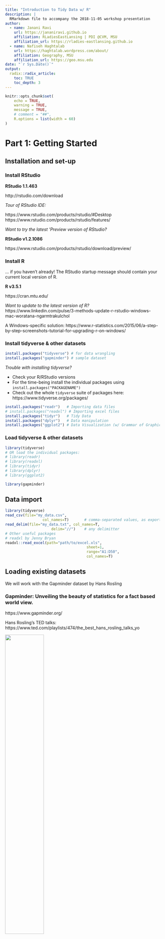```yaml
---
title: "Introduction to Tidy Data w/ R"
description: |
  RMarkdown file to accompany the 2018-11-05 workshop presentation
author:
  - name: Janani Ravi
    url: https://jananiravi.github.io
    affiliation: RLadiesEastLansing | PDI @CVM, MSU
    affiliation_url: https://rladies-eastlansing.github.io
  - name: Nafiseh Haghtalab
    url: https://haghtalab.wordpress.com/about/
    affiliation: Geography, MSU
    affiliation_url: https://geo.msu.edu
date: "`r Sys.Date()`"
output:
  radix::radix_article:
    toc: TRUE
    toc_depth: 3
---
```


```r
knitr::opts_chunk$set(
	echo = TRUE,
	warning = TRUE,
	message = TRUE,
	# comment = "##",
	R.options = list(width = 60)
)
```

# Part 1: Getting Started
## Installation and set-up
### Install RStudio

**RStudio 1.1.463**

http://rstudio.com/download

*Tour of RStudio IDE:*

https://www.rstudio.com/products/rstudio/#Desktop
https://www.rstudio.com/products/rstudio/features/

*Want to try the latest 'Preview version of RStudio?*

**RStudio v1.2.1086**

https://www.rstudio.com/products/rstudio/download/preview/

### Install R
... if you haven't already!
The RStudio startup message should contain your current local version of R.

**R v3.5.1**

https://cran.mtu.edu/

*Want to update to the latest version of R?*
https://www.linkedin.com/pulse/3-methods-update-r-rstudio-windows-mac-woratana-ngarmtrakulchol

A Windows-specific solution:
https://www.r-statistics.com/2015/06/a-step-by-step-screenshots-tutorial-for-upgrading-r-on-windows/

### Install tidyverse & other datasets
```r
install.packages("tidyverse") # for data wrangling
install.packages("gapminder") # sample dataset
```

*Trouble with installing tidyverse?*

- Check your R/RStudio versions
- For the time-being install the individual packages using `install.packages("PACKAGENAME")`
- Check out the whole `tidyverse` suite of packages here: https://www.tidyverse.org/packages/

```r
install.packages("readr")	# Importing data files
# install.packages("readxl") # Importing excel files
install.packages("tidyr")	# Tidy Data
install.packages("dplyr")	# Data manipulation
install.packages("ggplot2")	# Data Visualization (w/ Grammar of Graphics)
```

### Load tidyverse & other datasets
```r
library(tidyverse)
# OR load the individual packages:
# library(readr)
# library(readxl)
# library(tidyr)
# library(dplyr)
# library(ggplot2)

library(gapminder)
```

## Data import
```r
library(tidyverse)
read_csv(file="my_data.csv",
				 col_names=T)		# comma-separated values, as exported from excel/spreadsheets
read_delim(file="my_data.txt", col_names=T,
					 delim="//")	# any delimitter
# Other useful packages
# readxl by Jenny Bryan
readxl::read_excel(path="path/to/excel.xls",
									 sheet=1,
									 range="A1:D50",
									 col_names=T)
```

## Loading existing datasets
We will work with the Gapminder dataset by Hans Rosling

### Gapminder:  Unveiling the beauty of statistics for a fact based world view.
https://www.gapminder.org/

Hans Rosling's TED talks:
https://www.ted.com/playlists/474/the_best_hans_rosling_talks_yo


![](https://gcn.com/~/media/GIG/GCN/Redesign/Articles/2017/March/bubble.png){width=50%}

## Knowing your data

```r
# gapminder::gapminder
str(gapminder)		# Structure of the dataframe
gapminder 			# Data is in a cleaend up 'tibble' format by default
head(gapminder)		# Shows the top few observations (rows) of your data frame
glimpse(gapminder)	# Info-dense summary of the data
View(gapminder)		# View data in a visual GUI-based spreadsheet-like format
```
### Running the code bit step-wise
```r
library(tidyverse)
library(gapminder)
str(gapminder)		# Structure of the dataframe
gapminder 			# Data is in a cleaend up 'tibble' format by default
head(gapminder)		# Shows the top few observations (rows) of your data frame
glimpse(gapminder)	# Info-dense summary of the data
View(gapminder)		# View data in a visual GUI-based spreadsheet-like format
```

```r
library(knitr)
kable(head(gapminder))
```

```r
library(rmarkdown)
paged_table(gapminder)
```

***
# Part 2: Reshaping data with tidyr
```r
gather()	# Gather COLUMNS -> ROWS
spread()	# Spread ROWS -> COLUMNS
separate()	# Separate 1 COLUMN -> many COLUMNS
unite()		# Unite several COLUMNS -> 1 COLUMN
```

## Data preparation

```r
# We'll use the R built-in USArrests data sets. We start by subsetting a small data set
my_data <- USArrests[c(1, 10, 20, 30), ]
my_data
# Row names are states, so let's use the function cbind() to add a column named "state" in the data. This will make the data tidy and the analysis easier.
my_data <- cbind(state = rownames(my_data),
								 my_data)
my_data
```


## Gather
##Gather Columns Into Key-Value Pairs.
```r
#Gather all columns except the column state
my_data2 <- gather(my_data,
                   key = "arrest_attribute",
                   value = "arrest_estimate",
                   -state)
my_data2
#Gather only Murder and Assault columns
my_data2 <- gather(my_data,
                   key = "arrest_attribute",
                   value = "arrest_estimate",
                   Murder, Assault)
my_data2
```

## Spread
```r
#Spread "my_data2" to turn back to the original data:
my_data3 <- spread(my_data2, 
                   key = "arrest_attribute",
                   value = "arrest_estimate"
                   )
my_data3

```

## Unite
##Unite multiple columns into one
```r
#The R code below uses the data set "my_data" and unites the columns Murder and Assault
my_data4 <- unite(my_data,
                  col = "Murder_Assault",
                  Murder, Assault,
                  sep = "_")
my_data4

```


## Separate
##separate one column into multiple
```r
separate(my_data4,
         col = "Murder_Assault",
         into = c("Murder", "Assault"),
         sep = "_")

```


***
# Part 3: Data wranging with dplyr
```r
filter()	# PICK observations by their values | ROWS
select()	# PICK variables by their names | COLUMNS
mutate()	# CREATE new variables w/ functions of existing variables | COLUMNS
transmute()	# COMPUTE 1 or more COLUMNS but drop original columns
arrange()	# REORDER the ROWS
summarise()	# COLLAPSE many values to a single SUMMARY
group_by()	# GROUP data into rows with the same value of variable (COLUMN)
```

## Filter
```r
head(gapminder)	# Snapshot of the dataframe
# Now, filter by year and look at only the data from the year 1962
filter(gapminder, year==1962)

# Can be rewritten using "Piping" %>%
gapminder %>%	# Pipe ('then') operator to serially connect operations
	filter(year==1962)
# Filter for China in 2002
gapminder %>%
  filter(year==2002,country=="China")
```

## Select
```r
gapminder %>%
	select(year, country, lifeExp)
```

## Arrange
```r
head(gapminder)	# Snapshot of the dataframe
# Arrange/Sort by Life Expectency
arrange(gapminder, lifeExp)	# ascending order
arrange(gapminder, -lifeExp)	# descending order

# Want to rewrite using piping?
gapminder %>%	# Pipe ('then') operator to serially connect operations
	arrange(lifeExp)

# Combining two verbs
gapminder %>%
	filter(year==2007) %>%
	arrange(desc(gdpPercap))
```

## Mutate
```r
# library(tidyverse)
# library(gapminder)
# Changing existing variables
gapminder %>%
	mutate(pop=pop/1000000)

# Use mutate to change lifeExp to be in months
gapminder %>%
	mutate(lifeExp = lifeExp * 12)

# Adding new variables
gapminder %>%
	mutate(grossgdp = pop * gdpPercap)

# Combing 3 verbs
gapminder %>%
	mutate(grossgdp = pop * gdpPercap) %>%
	filter(year==2007) %>%
	arrange(desc(grossgdp))
```


## Summarize
```r
# Finding mean life exp across all years all continents
gapminder %>%
	summarize(meanLifeExp = mean(lifeExp))

# Summarize to find the median life expectancy
gapminder %>%
	summarize(medianLifeExp = median(lifeExp))

# Avg life Exp and total pop in 2007
gapminder %>%
	filter(year==2007) %>%
	summarize(meanLifeExp = mean(lifeExp),
						totalPop = sum(as.numeric(pop)))

# Filter for 1957 then summarize the median life expectancy
gapminder %>%
	filter(year==1957) %>%
	summarize(medianLifeExp = median(lifeExp))

# Avg life Exp and total pop in each year
gapminder %>%
	group_by(year) %>%
	summarize(meanLifeExp = mean(lifeExp),
						totalPop =  sum(as.numeric(pop)))

# Avg life Exp and total pop in each year and contient
gapminder %>%
	group_by(year,continent) %>% 
  summarize(meanLifeExp = mean(lifeExp),
  					totalPop = sum(as.numeric(pop)))

```

***
# Part 4: Visualizing tidy data with ggplot
## Recap of ggplot2
```r
# Add the size aesthetic to represent a country's gdpPercap
gapminder_1952 <- gapminder %>%
	filter(year==1952)

ggplot(gapminder_1952,
			 aes(x = pop, y = lifeExp,
			 		color = continent, size=gdpPercap)) +
	geom_point() +
	scale_x_log10()

# Instead of showing all categorical variables in one plot , we can have 5 different plots in one plot using faceting
gapminder_2007 <- gapminder %>%
	filter(year==2007)

ggplot(data=gapminder_2007,
			 aes(x=gdpPercap,y=lifeExp)) +
	geom_point() + 
	scale_x_log10() + 
	facet_wrap(~continent)

# Scatter plot comparing gdpPercap and lifeExp, with color representing continent
# and size representing population, faceted by year
ggplot(data=gapminder,
			 aes(x=gdpPercap,y=lifeExp,
			 		color=continent, size = pop)) +
	geom_point() + 
	scale_x_log10() + 
	facet_wrap(~year)


by_year <- gapminder %>%
	group_by(year) %>% 
	summarize(meanLifeExp = mean(lifeExp),
						totalPop = sum(as.numeric(pop)))

by_year_continent <- gapminder %>%
	group_by(year,continent) %>% 
	summarize(meanLifeExp = mean(lifeExp),
						totalPop =sum(as.numeric(pop)))

# Visualizing population over time
ggplot(data=by_year,
			 aes(x=year,y=totalPop)) +
	geom_point()

# Visualizing population over time,starting at zero, for each continent
ggplot(data=by_year_continent,
			 aes(x=year,y=totalPop,color=continent)) +
	geom_point() +
	expand_limits(y=0)

```


## gganimate
```r
library(tidyverse)
library(gapminder)
static_plot <- ggplot(gapminder, aes(gdpPercap, lifeExp, size = pop, colour = country)) +
	geom_point(alpha = 0.7, show.legend = FALSE) +
	scale_colour_manual(values = country_colors) +
	scale_size(range = c(2, 12)) +
	scale_x_log10() + theme_minimal() +
	facet_wrap(~continent)
static_plot
```

```r
library(gganimate)
animated_plot <- ggplot(gapminder, aes(gdpPercap, lifeExp, size = pop, colour = country)) +
	geom_point(alpha = 0.7, show.legend = FALSE) +
	scale_colour_manual(values = country_colors) +
	scale_size(range = c(2, 12)) +
	scale_x_log10() + theme_minimal() +
	facet_wrap(~continent) +
	# Here comes the gganimate specific bits
	labs(title = 'Year: {frame_time}', x = 'GDP per capita', y = 'life expectancy') +
	transition_time(year) +
	ease_aes('linear')
animated_plot
```

# Part 5: Export & Wrap-up
## Saving your plots
### ggsave
```r
library(tidyverse)
# Save your file name
plot1 <- "my_plot1.tiff"

# Save your absolute/relative path
my_full_path <- paste(c("~/Google_Drive/Work/GitHub",
												"/meetup-presentations-eastlansing/presentations/",
												"20181105-workshop-tidydata"), sep="/")

# To save as a tab-delimited text file ...
ggsave(filename=plot1,
			 plot=static_plot,
			 device="tiff",
			 path=my_full_path,
			 dpi=600)

```

## Saving your data files
### write_delim

```r
library(tidyverse)
# Save your file name
filename <- "my_new_data.txt"

# Save your absolute/relative path
my_full_path <- paste(c("~/Google_Drive/Work/GitHub",
												"/meetup-presentations-eastlansing/presentations/",
												"20181105-workshop-tidydata"), sep="/")

# To save as a tab-delimited text file ...
write_tsv(x=my_newly_formatted_data, # your final reformatted dataset
					path=paste(my_full_path, filename, "/"), # Absolute path recommended.
					# However, you can directly use 'filename' here
					# if you are saving the file in the same directory
					# as your code.
					col_names=T) # if you want the column names to be
# saved in the first row, recommended

# Alternatively, you could save it as a comma-separated text file
write_csv(x=my_newly_formatted_data,
					path=my_path,
					col_names=T)
# Or save it with any other delimiter
# choose wisely, pick a delim that's not part of your dataframe
write_delim(x=my_newly_formatted_data,
						path=my_path,
						col_names=T,
						delim="---")
```

## *What you learnt today!*

::: l-body-outset
| Option      | Description                                        |
|-------------|----------------------------------------------------|
| **Getting Started**                                              |
| `install.packages`| AAAAAAAAAAAAAAAAAAA                          |
| `library`   | AAAAAAAAAAAAAAAAAAA                                |
| `read_csv`  | AAAAAAAAAAAAAAAAAAA                                |
| `read_delim`| AAAAAAAAAAAAAAAAAAA                                |
| `read_excel`| AAAAAAAAAAAAAAAAAAA                                |
| `str`       | AAAAAAAAAAAAAAAAAAA                                |
| `head`      | AAAAAAAAAAAAAAAAAAA                                |
| `glimpse`   | AAAAAAAAAAAAAAAAAAA                                |
| `View`      | AAAAAAAAAAAAAAAAAAA                                |
| `kable`     | Create tables in LaTeX, HTML, Markdown and reStructuredText                                |
| `paged_table`| AAAAAAAAAAAAAAAAAAA                               |
| **tidyr**                                                        |
| `gather`    | Gather COLS -> ROWS                                |
| `spread`    | Spread ROWS -> COLS                                |
| `separate`  | separate 1 COL -> many COLS                        |
| `unite`     |  unite several COLS -> 1 COL                       |
| **dplyr**                                                        |
| `filter`    | PICK observations by their values, ROWS            |
| `select`    | PICK variables by their names, COLS                |
| `mutate`    | CREATE new variables from existing variables, COLS |
| `transmute` | COMPUTE 1 or more COLS but drop original cols      |
| `arrange`   | REORDER the ROWS                                   |
| `summarise` | COLLAPSE many values to a single SUMMARY           |
| `group_by`  | GROUP data into rows w/ the same value of variable |
| `JOINS`  | GROUP data into rows w/ the same value of variable |
| **ggplot**                                                       |
| `ggplot`    | PICK observations by their values, ROWS            |
| `gganimate` | PICK variables by their names, COLS                |
| **Export & Wrap-up**                                             |
| `ggsave`    | AAAAAAAAAAAAAAAAAAA                                |
| `write_tsv` | AAAAAAAAAAAAAAAAAAA                                |
| `write_csv` | AAAAAAAAAAAAAAAAAAA                                |
| `write_delim`| AAAAAAAAAAAAAAAAAAA                               |
:::

